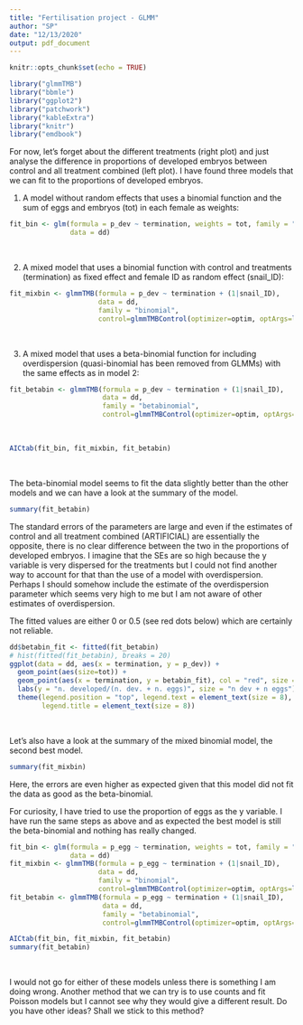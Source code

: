 ```yaml
---
title: "Fertilisation project - GLMM"
author: "SP"
date: "12/13/2020"
output: pdf_document
---
```


```r
knitr::opts_chunk$set(echo = TRUE)

library("glmmTMB")
library("bbmle")
library("ggplot2")
library("patchwork")
library("kableExtra")
library("knitr")
library("emdbook")
```

For now, let's forget about the different treatments (right plot) and just analyse the difference in proportions of developed embryos between control and all treatment combined (left plot). I have found three models that we can fit to the proportions of developed embryos.  

1. A model without random effects that uses a binomial function and the sum of eggs and embryos (tot) in each female as weights:

```r
fit_bin <- glm(formula = p_dev ~ termination, weights = tot, family = "binomial",
               data = dd)
```

\  

2. A mixed model that uses a binomial function with control and treatments (termination) as fixed effect and female ID as random effect (snail_ID):

```r
fit_mixbin <- glmmTMB(formula = p_dev ~ termination + (1|snail_ID),
                      data = dd,
                      family = "binomial",
                      control=glmmTMBControl(optimizer=optim, optArgs=list(method="BFGS")))
```

\  

3. A mixed model that uses a beta-binomial function for including overdispersion (quasi-binomial has been removed from GLMMs) with the same effects as in model 2:

```r
fit_betabin <- glmmTMB(formula = p_dev ~ termination + (1|snail_ID),
                       data = dd,
                       family = "betabinomial",
                       control=glmmTMBControl(optimizer=optim, optArgs=list(method="BFGS")))
```

\  

```r
AICtab(fit_bin, fit_mixbin, fit_betabin)
```

\  

The beta-binomial model seems to fit the data slightly better than the other models and we can have a look at the summary of the model.

```r
summary(fit_betabin)
```

The standard errors of the parameters are large and even if the estimates of control and all treatment combined (ARTIFICIAL) are essentially the opposite, there is no clear difference between the two in the proportions of developed embryos. I imagine that the SEs are so high because the y variable is very dispersed for the treatments but I could not find another way to account for that than the use of a model with overdispersion. Perhaps I should somehow include the estimate of the overdispersion parameter which seems very high to me but I am not aware of other estimates of overdispersion.  

The fitted values are either 0 or 0.5 (see red dots below) which are certainly not reliable.

```r
dd$betabin_fit <- fitted(fit_betabin)
# hist(fitted(fit_betabin), breaks = 20)
ggplot(data = dd, aes(x = termination, y = p_dev)) +
  geom_point(aes(size=tot)) +
  geom_point(aes(x = termination, y = betabin_fit), col = "red", size = 3) +
  labs(y = "n. developed/(n. dev. + n. eggs)", size = "n dev + n eggs") +
  theme(legend.position = "top", legend.text = element_text(size = 8),
        legend.title = element_text(size = 8))
```

\  

Let's also have a look at the summary of the mixed binomial model, the second best model.

```r
summary(fit_mixbin)
```

Here, the errors are even higher as expected given that this model did not fit the data as good as the beta-binomial.  

For curiosity, I have tried to use the proportion of eggs as the y variable. I have run the same steps as above and as expected the best model is still the beta-binomial and nothing has really changed.

```r
fit_bin <- glm(formula = p_egg ~ termination, weights = tot, family = "binomial",
               data = dd)
fit_mixbin <- glmmTMB(formula = p_egg ~ termination + (1|snail_ID),
                      data = dd,
                      family = "binomial",
                      control=glmmTMBControl(optimizer=optim, optArgs=list(method="BFGS")))
fit_betabin <- glmmTMB(formula = p_egg ~ termination + (1|snail_ID),
                       data = dd,
                       family = "betabinomial",
                       control=glmmTMBControl(optimizer=optim, optArgs=list(method="BFGS")))
```

```r
AICtab(fit_bin, fit_mixbin, fit_betabin)
summary(fit_betabin)
```

\  

I would not go for either of these models unless there is something I am doing wrong. Another method that we can try is to use counts and fit Poisson models but I cannot see why they would give a different result. Do you have other ideas? Shall we stick to this method?